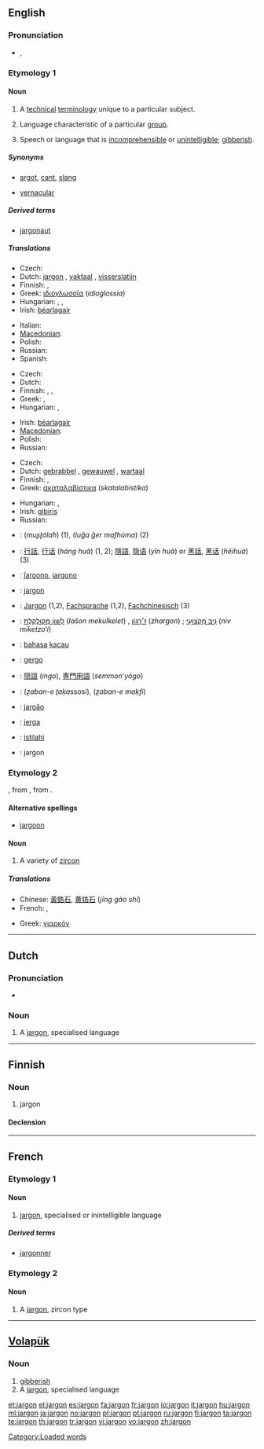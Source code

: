 {{wikipedia}}
{{also|Jargon}}
==English==

===Pronunciation===
* {{IPA|/dʒɑː(ɹ).ɡən/}}, {{SAMPA|/dZA:(r)g@n/}}
*: {{rhymes|ɑː(r)ɡən}}

===Etymology 1===
{{etyl|fro}} {{term|jargon||[[gibberish]]|lang=fro}}

====Noun====
{{en-noun|s|-}}

# {{uncountable}} A [[technical]] [[terminology]] unique to a particular subject.
# {{countable}} Language characteristic of a particular [[group]].
# {{uncountable}} Speech or language that is [[incomprehensible]] or [[unintelligible]]; [[gibberish]].

=====Synonyms=====
* {{sense|language characteristic of a group}} [[argot]], [[cant]], [[slang]]
* [[vernacular]]

=====Derived terms=====
* [[jargonaut]]

=====Translations=====
{{trans-top|technical terminology unique to a particular subject}}
* Czech: {{t-|cs|žargon|m}}
* Dutch: [[#Dutch|jargon]] {{n}}, [[vaktaal]] {{f}}, [[visserslatijn]] {{n}}
* Finnish: {{t+|fi|jargon}}, {{t+|fi|ammattikieli}}
* Greek: [[ιδιογλωσσία]] (''idioglossia'') {{f}}
* Hungarian: {{t|hu|szaknyelv}}, {{t|hu|szakzsargon}}, {{t|hu|szakmai nyelv}}
* Irish: [[béarlagair]] {{m}}
{{trans-mid}}
* Italian: {{t+|it|gergo|m}}
* [[Macedonian]]: {{t-|mk|жаргон|m|tr=žargón|sc=Cyrl|xs=Macedonian}}
* Polish: {{t+|pl|żargon|m}}
* Russian: {{t+|ru|жаргон|m|tr=''žargón''|sc=Cyrl}}
* Spanish: {{t+|es|jerga|f}}
{{trans-bottom}}

{{trans-top|language characteristic of a particular group}}
* Czech: {{t-|cs|žargon|m}}
* Dutch: {{t-|nl|jargon|n}}
* Finnish: {{t+|fi|slangi}}, {{t+|fi|jargon}}, {{t+|fi|ammattikieli}}
* Greek: {{t-|el|ιδιογλωσσία|f|sc=Grek}}, {{t+|el|ιδιόλεκτο|n|sc=Grek}}
* Hungarian: {{t-|hu|zsargon}}, {{t+|hu|tolvajnyelv}}
{{trans-mid}}
* Irish: [[béarlagair]] {{m}}
* [[Macedonian]]: {{t-|mk|жаргон|m|tr=žargón|sc=Cyrl|xs=Macedonian}}
* Polish: {{t+|pl|żargon|m}}
* Russian: {{t+|ru|жаргон|m|tr=''žargón''|sc=Cyrl}}
{{trans-bottom}}

{{trans-top|incomprehensible speech}}
* Czech: {{t-|cs|žargon|m}}
* Dutch: [[gebrabbel]] {{n}}, [[gewauwel]] {{n}}, [[wartaal]]
* Finnish: {{t+|fi|mongerrus}},  {{t|fi|siansaksa}}
* Greek: [[ακαταλαβίστικα]] (''skatalabistika'') {{n|p}}
{{trans-mid}}
* Hungarian: {{t|hu|halandzsa}}, {{t|hu|blabla}}
* Irish: [[gibiris]]
* Russian: {{t|ru|тарабарщина|f|tr=tarabárš'ina|sc=Cyrl}}
{{trans-bottom}}

{{checktrans-top}}
* {{ttbc|Arabic}}: {{Arab|[[مصطلح]]}} (''muʂʈálaħ'') {{m}} (1), {{Arab|[[لغة غير مفهومة]]}} (''luğa ğer mafhúma'') {{f}} (2)
* {{ttbc|Chinese}}: [[行話]], [[行话]] (''háng huà'') (1, 2); [[隱語]], [[隐语]] (''yǐn huà'') or [[黑話]], [[黑话]] (''hēihuà'') (3)
* {{ttbc|Esperanto}}: [[ĵargono]], [[jargono]]
* {{ttbc|French}}: [[jargon#French|jargon]] {{m}}
* {{ttbc|German}}: [[Jargon#German|Jargon]] {{m}} (1,2), [[Fachsprache]] {{f}} (1,2), [[Fachchinesisch]] (3)
* {{ttbc|Hebrew}}: [[לשון מקולקלת|לְשׁוֹן מְקוּלְקֶלֶת]] (''lašon mekulkelet'') {{f}}, [[ז׳רגון|ז׳רְגוֹן]] (''zhargon'') {{m}}; [[ניב מקצועי|נִיב מִקְצוֹעִי]] (''niv miketzo‘i'') {{m}}
{{trans-mid}}
* {{ttbc|Indonesian}}: [[bahasa]] [[kacau]]
* {{ttbc|Italian}}: [[gergo]] {{m}}
* {{ttbc|Japanese}}: [[隠語]] (''ingo''), [[専門用語]] (''semmon’yōgo'')
* {{ttbc|Persian}}: {{fa-Arab|[[زبان تخصصی]]}} (''ẕaban-e ṯaḳa''ssosi), {{fa-Arab|[[زبان مخفی]]}} (''ẕaban-e maḳfi'')
* {{ttbc|Portuguese}}: [[jargão]] {{m}}
* {{ttbc|Spanish}}: [[jerga]] {{f}}
* {{ttbc|Swahili}}: [[istilahi]]
* {{ttbc|Volapük}}: jargon
{{trans-bottom}}

===Etymology 2===
{{etyl|fr}}, from {{etyl|it}} {{term|giargone|lang=it}}, from {{etyl|fa}} {{term|زر گون|sc=fa-Arab|tr=zar gun||gold-colored|lang=fr}}.

====Alternative spellings====
* [[jargoon]]

====Noun====
{{en-noun}}

# A variety of [[zircon]]

=====Translations=====
{{trans-top|variety of zircon}}
* Chinese: [[黃鋯石]], [[黄锆石]] (''jīng gào shí'')
* French: {{t+|fr|jargon}}, {{t+|fr|zircon|m}}
{{trans-mid}}
* Greek: [[γιαρκόν]] {{n}}
{{trans-bottom}}

----

==Dutch==

===Pronunciation===
* {{IPA|/ˈjargon/|lang=nl}}

===Noun===
{{infl|nl|noun|g=n}}

# A [[#English|jargon]], specialised language

----

==Finnish==
{{Finnish index|j|a}}

===Noun===
{{infl|fi|noun}}

# jargon

====Declension====
{{fi-decl-risti|jargon|||a}}

----

==French==

===Etymology 1===

====Noun====
{{fr-noun|m}}

# [[#English|jargon]], specialised or inintelligible language

=====Derived terms=====
* [[jargonner]]

===Etymology 2===

====Noun====
{{fr-noun|m}}

# A [[#English|jargon]], zircon type

----

==[[Volapük]]==

===Noun===
{{infl|vo|noun}}

# [[gibberish]]
# A [[#English|jargon]], specialised language

[[Category:Loaded words]]

[[et:jargon]]
[[el:jargon]]
[[es:jargon]]
[[fa:jargon]]
[[fr:jargon]]
[[io:jargon]]
[[it:jargon]]
[[hu:jargon]]
[[ml:jargon]]
[[ja:jargon]]
[[no:jargon]]
[[pl:jargon]]
[[pt:jargon]]
[[ru:jargon]]
[[fi:jargon]]
[[ta:jargon]]
[[te:jargon]]
[[th:jargon]]
[[tr:jargon]]
[[vi:jargon]]
[[vo:jargon]]
[[zh:jargon]]